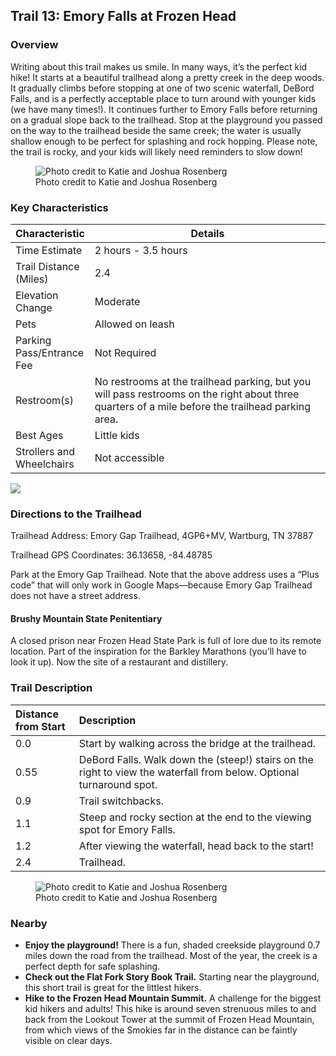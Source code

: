 ## Trail 13: Emory Falls at Frozen Head

### Overview

Writing about this trail makes us smile. In many ways, it's the perfect kid hike! It starts at a beautiful trailhead along a pretty creek in the deep woods. It gradually climbs before stopping at one of two scenic waterfall, DeBord Falls, and is a perfectly acceptable place to turn around with younger kids (we have many times!). It continues further to Emory Falls before returning on a gradual slope back to the trailhead. Stop at the playground you passed on the way to the trailhead beside the same creek; the water is usually shallow enough to be perfect for splashing and rock hopping. Please note, the trail is rocky, and your kids will likely need reminders to slow down!

![Photo credit to Katie and Joshua Rosenberg](img/trail-13-figure-01.jpg)

### Key Characteristics

| **Characteristic**        | **Details**                                                                                                                                       |
|---------------|---------------------------------------------------------|
| Time Estimate             | 2 hours - 3.5 hours                                                                                                                               |
| Trail Distance (Miles)    | 2.4                                                                                                                                               |
| Elevation Change          | Moderate                                                                                                                                          |
| Pets                      | Allowed on leash                                                                                                                                  |
| Parking Pass/Entrance Fee | Not Required                                                                                                                                      |
| Restroom(s)               | No restrooms at the trailhead parking, but you will pass restrooms on the right about three quarters of a mile before the trailhead parking area. |
| Best Ages                 | Little kids                                                                                                                                       |
| Strollers and Wheelchairs | Not accessible                                                                                                                                    |

![](maps/trail-13-map.jpeg)

### Directions to the Trailhead

Trailhead Address: Emory Gap Trailhead, 4GP6+MV, Wartburg, TN 37887

Trailhead GPS Coordinates: 36.13658, -84.48785

Park at the Emory Gap Trailhead. Note that the above address uses a "Plus code" that will only work in Google Maps—because Emory Gap Trailhead does not have a street address.

::: {.callout-note appearance="simple" icon="true"}
#### Brushy Mountain State Penitentiary

A closed prison near Frozen Head State Park is full of lore due to its remote location. Part of the inspiration for the Barkley Marathons (you'll have to look it up). Now the site of a restaurant and distillery.
:::

### Trail Description

| Distance from Start | Description                                                                                                          |
|:--------------|:--------------------------------------------------------|
| 0.0                 | Start by walking across the bridge at the trailhead.                                                                 |
| 0.55                | DeBord Falls. Walk down the (steep!) stairs on the right to view the waterfall from below. Optional turnaround spot. |
| 0.9                 | Trail switchbacks.                                                                                                   |
| 1.1                 | Steep and rocky section at the end to the viewing spot for Emory Falls.                                              |
| 1.2                 | After viewing the waterfall, head back to the start!                                                                 |
| 2.4                 | Trailhead.                                                                                                           |

![Photo credit to Katie and Joshua Rosenberg](img/cliffs-emory.jpg)

### Nearby

-   **Enjoy the playground!** There is a fun, shaded creekside playground 0.7 miles down the road from the trailhead. Most of the year, the creek is a perfect depth for safe splashing.
-   **Check out the Flat Fork Story Book Trail.** Starting near the playground, this short trail is great for the littlest hikers.
-   **Hike to the Frozen Head Mountain Summit.** A challenge for the biggest kid hikers and adults! This hike is around seven strenuous miles to and back from the Lookout Tower at the summit of Frozen Head Mountain, from which views of the Smokies far in the distance can be faintly visible on clear days.
